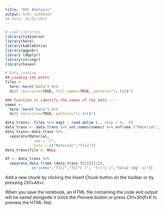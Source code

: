 ```yaml
---
title: "DSC Analysis"
output: html_notebook
## Date: 05/01/2023
---
```


```r

# Load Libraries
library(tidyverse)
library(here)
library(kableExtra)
library(ggpubr)
library (dbplyr)
library(stringr)
library(haven)

```

```r
# Data Loading ----
## Loading the paths
files <- 
  here::here("Data") %>%
  dir( recursive=TRUE, full.names=TRUE, pattern="\\.txt$")
```

```r

### Function to identify the names of the data ----
names <- 
  here::here("Data") %>%
  dir( recursive=TRUE, pattern="\\.txt$")
```
```r
data_trans<- files %>% map( ~ read.delim (., skip = 9,  ))
data_trans <- data_trans %>% set_names(names) %>% enframe ("Material", "Datos")
data_trans<-data_trans %>% 
  separate(Material,
             sep = "/",
             into = c("Material","file"))
data_trans$file <- NULL
```


```r
df <- data_trans %>%  
  separate.data.frame (data_trans [[2]][[1]],
            c("index","T[s]","Ts[°C ]", "Tr[°C ]","Value [Wg^-1]"))

```







Add a new chunk by clicking the *Insert Chunk* button on the toolbar or by pressing *Ctrl+Alt+I*.

When you save the notebook, an HTML file containing the code and output will be saved alongside it (click the *Preview* button or press *Ctrl+Shift+K* to preview the HTML file).

